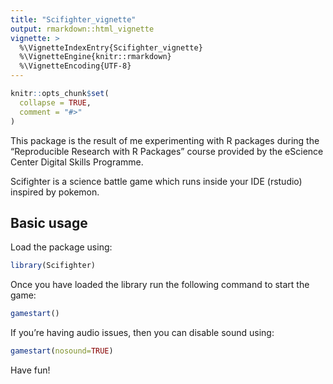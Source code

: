 ```yaml
---
title: "Scifighter_vignette"
output: rmarkdown::html_vignette
vignette: >
  %\VignetteIndexEntry{Scifighter_vignette}
  %\VignetteEngine{knitr::rmarkdown}
  %\VignetteEncoding{UTF-8}
---
```


```r
knitr::opts_chunk$set(
  collapse = TRUE,
  comment = "#>"
)
```

This package is the result of me experimenting with R packages during the "Reproducible Research with R Packages" course provided by the eScience Center Digital Skills Programme.

Scifighter is a science battle game which runs inside your IDE (rstudio) inspired by pokemon. 

## Basic usage

Load the package using:

```r
library(Scifighter)
```


Once you have loaded the library run the following command to start the game:

```r
gamestart()
```

If you're having audio issues, then you can disable sound using:

```r
gamestart(nosound=TRUE)
```


Have fun!
